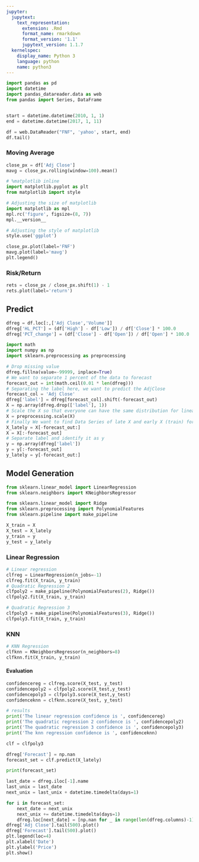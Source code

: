 ```yaml
---
jupyter:
  jupytext:
    text_representation:
      extension: .Rmd
      format_name: rmarkdown
      format_version: '1.1'
      jupytext_version: 1.1.7
  kernelspec:
    display_name: Python 3
    language: python
    name: python3
---
```


```python
import pandas as pd
import datetime
import pandas_datareader.data as web
from pandas import Series, DataFrame


start = datetime.datetime(2010, 1, 1)
end = datetime.datetime(2017, 1, 11)

df = web.DataReader("FNF", 'yahoo', start, end)
df.tail()
```

### Moving Average

```python
close_px = df['Adj Close']
mavg = close_px.rolling(window=100).mean()
```

```python
# %matplotlib inline
import matplotlib.pyplot as plt
from matplotlib import style

# Adjusting the size of matplotlib
import matplotlib as mpl
mpl.rc('figure', figsize=(8, 7))
mpl.__version__

# Adjusting the style of matplotlib
style.use('ggplot')

close_px.plot(label='FNF')
mavg.plot(label='mavg')
plt.legend()
```

### Risk/Return

```python
rets = close_px / close_px.shift(1) - 1
rets.plot(label='return')
```

## Predict

```python
dfreg = df.loc[:,['Adj Close','Volume']]
dfreg['HL_PCT'] = (df['High'] - df['Low']) / df['Close'] * 100.0
dfreg['PCT_change'] = (df['Close'] - df['Open']) / df['Open'] * 100.0
```

```python
import math
import numpy as np
import sklearn.preprocessing as preprocessing

# Drop missing value
dfreg.fillna(value=-99999, inplace=True)
# We want to separate 1 percent of the data to forecast
forecast_out = int(math.ceil(0.01 * len(dfreg)))
# Separating the label here, we want to predict the AdjClose
forecast_col = 'Adj Close'
dfreg['label'] = dfreg[forecast_col].shift(-forecast_out)
X = np.array(dfreg.drop(['label'], 1))
# Scale the X so that everyone can have the same distribution for linear regression
X = preprocessing.scale(X)
# Finally We want to find Data Series of late X and early X (train) for model generation and evaluation
X_lately = X[-forecast_out:]
X = X[:-forecast_out]
# Separate label and identify it as y
y = np.array(dfreg['label'])
y = y[:-forecast_out]
y_lately = y[-forecast_out:]
```

## Model Generation

```python
from sklearn.linear_model import LinearRegression
from sklearn.neighbors import KNeighborsRegressor

from sklearn.linear_model import Ridge
from sklearn.preprocessing import PolynomialFeatures
from sklearn.pipeline import make_pipeline
```

```python
X_train = X
X_test = X_lately
y_train = y
y_test = y_lately
```

### Linear Regression

```python
# Linear regression
clfreg = LinearRegression(n_jobs=-1)
clfreg.fit(X_train, y_train)
# Quadratic Regression 2
clfpoly2 = make_pipeline(PolynomialFeatures(2), Ridge())
clfpoly2.fit(X_train, y_train)

# Quadratic Regression 3
clfpoly3 = make_pipeline(PolynomialFeatures(3), Ridge())
clfpoly3.fit(X_train, y_train)
```

### KNN

```python
# KNN Regression
clfknn = KNeighborsRegressor(n_neighbors=8)
clfknn.fit(X_train, y_train)
```

#### Evaluation

```python
confidencereg = clfreg.score(X_test, y_test)
confidencepoly2 = clfpoly2.score(X_test,y_test)
confidencepoly3 = clfpoly3.score(X_test,y_test)
confidenceknn = clfknn.score(X_test, y_test)

# results
print('The linear regression confidence is ', confidencereg)
print('The quadratic regression 2 confidence is ', confidencepoly2)
print('The quadratic regression 3 confidence is ', confidencepoly3)
print('The knn regression confidence is ', confidenceknn)
```

```python
clf = clfpoly3

dfreg['Forecast'] = np.nan
forecast_set = clf.predict(X_lately)

print(forecast_set)
```

```python
last_date = dfreg.iloc[-1].name
last_unix = last_date
next_unix = last_unix + datetime.timedelta(days=1)

for i in forecast_set:
    next_date = next_unix
    next_unix += datetime.timedelta(days=1)
    dfreg.loc[next_date] = [np.nan for _ in range(len(dfreg.columns)-1)]+[i]
dfreg['Adj Close'].tail(500).plot()
dfreg['Forecast'].tail(500).plot()
plt.legend(loc=4)
plt.xlabel('Date')
plt.ylabel('Price')
plt.show()
```

```python

```
